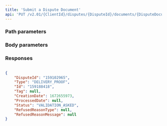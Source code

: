 ```yaml
---
title: 'Submit a Dispute Document'  
api: 'PUT /v2.01/{ClientId}/disputes/{DisputeId}/documents/{DisputeDocumentId}'  
---
```





### Path parameters  

<DisputeId />  

<DisputeDocumentId />  

### Body parameters  

<Status />  

### Responses  

<AccordionGroup><Accordion title="200">  

<DisputeIdResponse />  

<Type4Response />  

<IdResponse />  

<Tag2Response />  

<CreationDateResponse />  

<ProcessedDateResponse />  

<Status6Response />  

<RefusedReasonTypeResponse />  

<RefusedReasonMessageResponse /></Accordion></AccordionGroup>  

<ResponseExample>  

```json 200  

{
    "DisputeId": "159102965",
    "Type": "DELIVERY_PROOF",
    "Id": "159188418",
    "Tag": null,
    "CreationDate": 1672655973,
    "ProcessedDate": null,
    "Status": "VALIDATION_ASKED",
    "RefusedReasonType": null,
    "RefusedReasonMessage": null
}  
 ```  

</ResponseExample>  

<RequestExample>  
  <RestSubmitDisputeDocument />
  <PhpSubmitDisputeDocument />
  <NodeSubmitDisputeDocument />
  <RubySubmitDisputeDocument />
  <JavaSubmitDisputeDocument />
  <SubmitDisputeDocumentPython />
  <NetSubmitDisputeDocument />
</RequestExample>